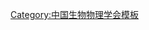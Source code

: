 {{Navbox
| name   = 中国生物物理学会第七届理事会
| title  = [[中国生物物理学会]]第七届理事会
| above  = 2002年－2006年
| bodyclass = hlist
| group1 = 理事长
| list1  = [[赵南明]]
| group2 = 副理事长
| list2  = 
* [[阮康成]]
* [[沈恂|沈　恂]]
* [[王志新]]
| group3 = 常务理事
| list3  = 
* [[常文瑞]]
* [[赫荣乔]]
* [[黄耀熊]]
* [[吉永华]]
* [[李良璧]]
* [[梅岩艾]]
* [[牛立文]]
* [[饶子和]]
* [[吴元德]]
* [[周专|周　专]]
* [[邹国林]]
* [[左焕琮]]
| group4 = 理事
| list4  = 
* [[蔡建明]]
* [[蔡绍皙]]
* [[陈树德]]
* [[程京|程　京]]
* [[程和平]]
* [[杜林方]]
* [[顾凡及]]
* [[郭爱克]]
* [[何作云]]
* [[胡匡祜]]
* [[黄有国]]
* [[李前忠]]
* [[廖福龙]]
* [[刘扬|刘　扬]]
* [[刘亚宁]]
* [[孟大志]]
* [[潘銮凤]]
* [[丘小庆]]
* [[沙印林]]
* [[施永德]]
* [[舒斯云]]
* [[谭铮|谭　铮]]
* [[唐一源]]
* [[田心|田　心]]
* [[万明习]]
* [[吴李君]]
* [[吴伟康]]
* [[肖奕|肖　奕]]
* [[邢达|邢　达]]
* [[徐林|徐　林]]
* [[徐涛 (细胞生物物理学家)|徐　涛]]
* [[徐天乐]]
* [[徐宇虹]]
* [[赵保路]]
| group5 = 
| list5  = 
| group6 = 
| list6  = 
}}<noinclude>
{{collapsible option}}
[[Category:中国生物物理学会模板]]
</noinclude>